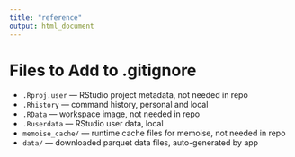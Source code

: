 ```yaml
---
title: "reference"
output: html_document
---
```


# Files to Add to .gitignore

- `.Rproj.user` — RStudio project metadata, not needed in repo
- `.Rhistory` — command history, personal and local
- `.RData` — workspace image, not needed in repo
- `.Ruserdata` — RStudio user data, local
- `memoise_cache/` — runtime cache files for memoise, not needed in repo
- `data/` — downloaded parquet data files, auto-generated by app